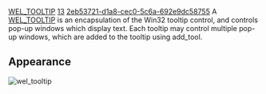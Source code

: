 [[Property:title|WEL_TOOLTIP]]
[[Property:weight|13]]
[[Property:uuid|2eb53721-d1a8-cec0-5c6a-692e9dc58755]]
A [[ref:libraries/wel/reference/wel_tooltip_chart|WEL_TOOLTIP]]  is an encapsulation of the Win32 tooltip control, and controls pop-up windows which display text. Each tooltip may control multiple pop-up windows, which are added to the tooltip using <eiffel>add_tool</eiffel>. 
==Appearance==
 [[Image:wel-tooltip|wel_tooltip]]  



